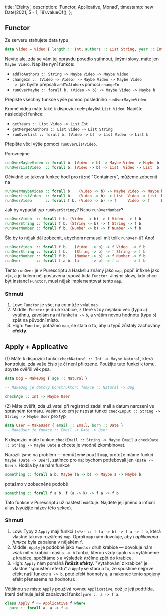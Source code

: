  title: 'Efekty',
  description: 'Functor, Applicative, Monad',
  timestamp: new Date(2021, 5 - 1, 18).valueOf(),
};

## Functor

Ze serveru stahujete data typu

```hs
data Video = Video { length :: Int, authors :: List String, year :: Int }
```

Nevíte ale, zda se vám jej opravdu povedlo stáhnout, jinými slovy, máte jen `Maybe Video`. Napište nyní funkce:

- `addToAuthors :: String -> Maybe Video -> Maybe Video`
- `changeIn :: (Video -> Video) -> Maybe Video -> Maybe Video`
  - jak byste přepsali `addToAtuhors` pomocí `changeIn`
- `runOverMaybe :: forall b. (Video -> b) -> Maybe Video -> Maybe b`

Přepište všechny funkce výše pomocí posledního `runOverMaybeVideo`.

Kromě videa máte také k dispozici celý playlist `List Video`. Napište následující funkce:

- `getYears :: List Video -> List Int`
- `getMergedAuthors :: List Video -> List String`
- `runOverList :: forall b. (Video -> b) -> List Video -> List b`

Přepište věci výše pomocí `runOverListVideo`.

Porovnejme

```hs
runOverMaybeVideo :: forall b. (Video -> b) -> Maybe Video -> Maybe b
runOverListVideo  :: forall b. (Video -> b) -> List  Video -> List  b
```

Očividně se taková funkce hodí pro různé "Containery", můžeme zobecnit na

```hs
runOverMaybeVideo :: forall b.   (Video -> b) -> Maybe Video -> Maybe b
runOverListVideo  :: forall b.   (Video -> b) -> List  Video -> List  b
runOverVideo      :: forall f b. (Video -> b) -> f     Video -> f     b
```

Jak by vypadal typ `runOverStringy`? Nebo `runOverNumber`?

```hs
runOverVideo  :: forall f b. (Video  -> b) -> f Video  -> f b
runOverString :: forall f b. (String -> b) -> f String -> f b
runOverNumber :: forall f b. (Number -> b) -> f Number -> f b
```

Šlo by to nějak dál zobecnit, abychom nemuseli mít tolik `runOver`-ů? Ano!

```hs
runOverVideo  :: forall f b.   (Video  -> b) -> f Video  -> f b
runOverString :: forall f b.   (String -> b) -> f String -> f b
runOverNumber :: forall f b.   (Number -> b) -> f Number -> f b
runOver       :: forall f a b. (a      -> b) -> f a      -> f b
```

Tento `runOver` je v Purescriptu a Haskellu známý jako `map`, popř. infixně jako `<$>`, a je kolem něj postavena typová třída `Functor`. Jinými slovy, kdo chce být instancí `Functor`, musí nějak implementovat tento `map`.

### Shrnutí

1. Low: `Functor` je vše, na co může volat `map`
2. Middle: `Functor` je druh krabice, z které vždy nějakou věc (typu `a`) vytáhnu, zavolám na ni funkci `a -> b`, a vrátím novou hodnotu (typu `b`) zpět na původní místo.
3. High: `Functor`, potažmo `map`, se stará o to, aby u typů zůstaly zachovány **efekty**.

## Apply + Applicative

(1) Máte k dispozici funkci `checkNatural :: Int -> Maybe Natural`, která kontroluje, zda vaše číslo je či není přirozené. Použijte tuto funkci k tomu, abyste ověřili věk psa.

```hs
data Dog = MakeDog { age :: Natural }

-- MakeDog je datový konstruktor: funkce :: Natural -> Dog

checkAge :: Int -> Maybe User
```

(2) Máte ověřit, zda uživatel při registraci zadal mail a datum narození ve správném formátu. Vašim úkolem je napsat funkci `checkInput :: String -> String -> Maybe User` pro typ

```hs
data User = MakeUser { email :: Email, born :: Date }
-- MakeUser je funkce :: Email -> Date -> User
```

K dispozici máte funkce `checkEmail :: String -> Maybe Email` a `checkDate :: String -> Maybe Date` a chcete je vhodně zkombinovat.

Narazili jsme na problém — nemůžeme použít `map`, protože máme funkci `Maybe (Date -> User)`, zatímco pro `map` bychom potřebovali jen `(Date -> User)`. Hodila by se nám funkce

```hs
something :: forall a b. Maybe (a -> b) -> Maybe a -> Maybe b
```

potažmo v zobecněné podobě

```hs
something :: forall f a b. f (a -> b) -> f a -> f b
```

Tato funkce v Purescriptu už naštěstí existuje. Najděte její jméno a infixní alias (využijte název této sekce).

### Shrnutí

1. Low: Typy z `Apply` mají funkci `(<*>) :: f (a -> b) -> f a -> f b`, která vlastně takový rozšířený `map`. Oproti `map` nám dovoluje, aby _i aplikovaná funkce_ byla zabalena v nějakém `f`.
2. Middle: `Apply` je podobně jako `Functor` druh krabice — dovoluje nám však mít v krabici i naši `a -> b` funkci, kterou vždy spolu s `a` vytáhneme z krabice, spočítáme `b` a výsledek strčíme zpět do krabice.
3. High: `Apply` nám pomáhá **řetězit efekty**. "Vytahování z krabice" je vlastně "spouštění efektu" a `Apply` se stará o to, že spustíme nejprve efekt naší funkce `a -> b`, poté efekt hodnoty `a`, a nakonec tento spojený efekt přeneseme na hodnotu `b`.

Většinou se místo `Apply` používá rovnou `Applicative`, což je její podtřída, která definuje ještě zabalovací funkci `pure :: a -> f a`.

```hs
class Apply f <= Applicative f where
  pure :: forall a. a -> f a
```
